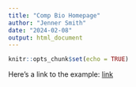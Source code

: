 ```yaml
---
title: "Comp Bio Homepage"
author: "Jenner Smith"
date: "2024-02-08"
output: html_document
---
```


```r
knitr::opts_chunk$set(echo = TRUE)
```

Here's a link to the example: [link](example.html)

